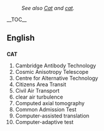 :''See also [[Cat]] and [[cat]].''
{{wikipediapar|CAT}}
__TOC__
== English ==
=== {{acronym}} ===
'''CAT'''
# Cambridge Antibody Technology
# Cosmic Anisotropy Telescope
# Centre for Alternative Technology
# Citizens Area Transit
# Civil Air Transport
# clear air turbulence
# Computed axial tomography
# Common Admission Test
# Computer-assisted translation
# Computer-adaptive test
